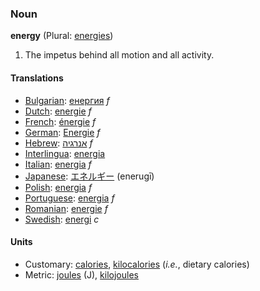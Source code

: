 ===Noun===
'''energy''' (Plural: [[energies]])

#The impetus behind all motion and all activity.

==== Translations ====
*[[Bulgarian]]: [[енергия]] ''f''
*[[Dutch]]: [[energie]] ''f''
*[[French]]: [[énergie]] ''f''
*[[German]]: [[Energie]] ''f''
*[[Hebrew]]: [[אנרגיה]] ''f''
*[[Interlingua]]: [[energia]]
*[[Italian]]:  [[energia]] ''f'' 
*[[Japanese]]: [[エネルギー]] (enerugī)
*[[Polish]]: [[energia]] ''f''
*[[Portuguese]]: [[energia]] ''f''
*[[Romanian]]: [[energie]] ''f''
*[[Swedish]]: [[energi]] ''c''

====Units====

*Customary: [[calorie]]s, [[kilocalorie]]s (''i.e.'', dietary calories)
*Metric: [[joule]]s (J), [[kilojoule]]s